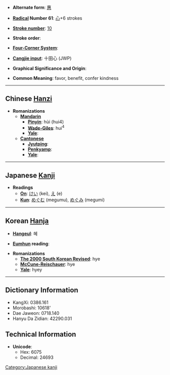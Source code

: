 * '''Alternate form''': [[惠]]

* '''[[Wiktionary:Chinese radical index| Radical]] Number 61''': [[Wiktionary:Chinese radical index 心|心]]+6 strokes

* '''[[Wiktionary:Chinese total strokes index|Stroke number]]''': [[Wiktionary:Chinese total strokes index 10|10]]

* '''Stroke order''': 

* '''[[Wiktionary:Chinese four corner index|Four-Corner System]]''': 

* '''[[Wiktionary:Chinese Cangjie index|Cangjie input]]''': 十田心 (JWP)

* '''Graphical Significance and Origin''': 

* '''Common Meaning''': favor, benefit, confer kindness

----

== Chinese [[Hanzi]] ==

* '''Romanizations'''
** '''[[Mandarin]]'''
*** '''[[Pinyin]]''': hùi (hui4)
*** '''[[Wade-Giles]]''': hui<sup>4</sup>
*** '''[[Yale]]''': 
** '''[[Cantonese]]'''
*** '''[[Jyutping]]''':
*** '''[[Penkyamp]]''': 
*** '''[[Yale]]''': 


----

== Japanese [[Kanji]] ==

* '''Readings'''
** '''[[On]]''': [[けい]] (kei), [[え]] (e)
** '''[[Kun]]''': [[めぐむ]] (megumu), [[めぐみ]] (megumi)


----

== Korean [[Hanja]] ==

* '''[[Hangeul]]''': 혜

* '''[[Eumhun]] reading''': 

* '''Romanizations'''
** '''[[The 2000 South Korean Revised Romanization|The 2000 South Korean Revised]]''': hye
** '''[[McCune-Reischauer]]''': hye
** '''[[Yale]]''': hyey

----

== Dictionary Information ==

* KangXi: 0386.161
* Morobashi: 10618'
* Dae Jaweon: 0718.140
* Hanyu Da Zidian: 42290.031

== Technical Information ==

* '''Unicode''':
** Hex: 6075
** Decimal: 24693

[[Category:Japanese kanji]]